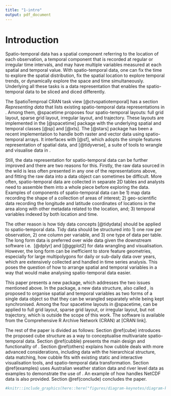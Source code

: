 ```yaml
---
title: "1-intro"
output: pdf_document
---
```


# Introduction

Spatio-temporal data has a spatial component referring to the location of each observation, a temporal component that is recorded at regular or irregular time intervals, and may have multiple variables measured at each spatial and temporal value. With spatio-temporal data, one can fix the time to explore the spatial distribution, fix the spatial location to explore temporal trends, or dynamically explore the space and time simultaneously. Underlying all these tasks is a data representation that enables the spatio-temporal data to be sliced and diced differently.

The SpatioTemproal CRAN task view [@ctvspatiotemporal] has a section *Representing data* that lists existing spatio-temporal data representations in \proglang{R}. Among them, @spacetime proposes four spatio-temporal layouts: full grid layout, sparse grid layout, irregular layout, and trajectory. These layouts are implemented in the \pkg{spacetime} [@spacetime] package with the underlying spatial and temporal classes \pkg{sp} [@sp] and \pkg{xts} [@xts]. The \pkg{stars} [@stars] package has been a recent implementation to handle both raster and vector data using spatio-temporal arrays. It interfaces with \pkg{sf} [@sf], which adopts the simple features representation of spatial data, and \pkg{tidyverse} [@tidyverse], a suite of tools to wrangle and visualise data in \proglang{R}.

Still, the data representation for spatio-temporal data can be further improved and there are two reasons for this. Firstly, the raw data sourced in the wild is less often presented in any one of the representations above, and fitting the raw data into a data object can sometimes be difficult. More often, spatio-temporal data are collected in separate 2D tables and analysts need to assemble them into a whole piece before exploring the data. Examples of components of spatio-temporal data can be 1) map data recording the shape of a collection of areas of interest; 2) geo-scientific data recording the longitude and latitude coordinates of locations in the area along with other metadata related to the location, and; 3) temporal variables indexed by both location and time.

<!-- For spatio-temporal data analysis, merging all these sources can be challenging and joining these tables can go wrong because of the slightest unmatched of the linking variable from different sources.  -->

The other reason is how tidy data concepts [@tidydata] should be applied to spatio-temporal data. Tidy data should be structured into 1) one row per observation, 2) one column per variable, and 3) one type of data per table. The long form data is preferred over wide data given the downstream software i.e. \pkg{dplyr} [@dplyr] and \pkg{ggplot2} [@ggplot2] for data wrangling and visualisation. However, the long form can be inefficient to store feature geometries, especially for large multipolygons for daily or sub-daily data over years, which are extensively collected and handled in time series analysis. This poses the question of how to arrange spatial and temporal variables in a way that would make analysing spatio-temporal data easier.

This paper presents a new \proglang{R} package, \pkg{cubble} which addresses the two issues mentioned above. In the package, a new data structure, also called \code{cubble}, is proposed to organise spatial and temporal variables as two forms of a single data object so that they can be wrangled separately while being kept synchronised. Among the four spacetime layouts in @spacetime, \pkg{cubble} can be applied to full grid layout, sparse grid layout, or irregular layout, but not trajectory, which is outside the scope of this work. The software is available from the Comprehensive R Archive Network (CRAN) at [CRAN link].

The rest of the paper is divided as follows: Section \@ref(cube) introduces the proposed cube structure as a way to conceptualise multivariate spatio-temporal data. Section \@ref(cubble) presents the main design and functionality of \pkg{cubble}. Section \@ref(others) explains how cubble deals with more advanced considerations, including data with the hierarchical structure, data matching, how cubble fits with existing static and interactive visualisation tools, and spatio-temporal data transformation. Section \@ref(examples) uses Australian weather station data and river level data as examples to demonstrate the use of \pkg{cubble}. An example of how \pkg{cubble} handles NetCDF data is also provided. Section \@ref(conclude) concludes the paper.




<!-- there is a strong need for such tools given the ubiquitous spatial and temporal data collected in the society, i.e., climate observations from weather stations, air quality variables from air monitoring stations. The demand for such tools can also come from spatial data analysts wishing to incorporate temporal data in their analysis or vice versa. -->

<!-- This type of data can naturally be considered as a data cube with three axes: spatial identifier, temporal identifier, and variables. In this cubic formation, space only occupies one axis, rather than two, to avoid hypercubes for multivariate spatio-temporal data. While conceptually the data format is relatively simple, the data objects coming to the analysts can vary in forms in the analysis. Figure \ref{fig:illu-input} shows three examples of wild spatio-temporal data: 1) a single table that includes both the spatial and temporal variables; 2) separate tables for spatial and temporal variables; 3) array-based data, i.e. NetCDF (Network Common Data Form) data, which is commonly used in earth science, e.g. climatology, meteorology, and oceanography, among others, to organise multivariate data in a spatio-temporal grid. -->

```r
#knitr::include_graphics(here::here("figures/diagram-keynotes/diagram-keynotes.001.png"))
```


<!-- Manipulating data in these two levels is usually done separately and the third tidy data principal [@tidydata] recommends each type of observational unit to form a table. Another feature for a spatio-temporal data structure to have is that variables created from subsequent operations can be automatically added to the existing table with the same level. This is better than an output that index the variables with the identifiers since otherwise analysts will need to manually join this output with existing variables in the same level. -->

<!-- Many data structures have been proposed for spatial (\pkg{sf} by @sf) and temporal (\pkg{tsibble} by @tsibble) data in the R community, while less has been done for spatio-temporal data. The lack of such tools could potentially because analysts usually treat the spatial and temporal dimension of the data separately, without realising the need to create a new data structure. While this approach follows the third tidy data principal [@tidydata] (*Each type of observational unit forms a table*), analysts always need to manually join results from different observational units or combining multiple tables into one for downstream analysis. This additional step doesn't add new operations into the data but can be error prone. \newline -->

<!-- While incorporating both spatial and temporal information enriches the data in the analysis, spatio-temporal data can sometimes be hard to work with given its two observational units in the variables. The single table format in Figure \ref{fig:illu-input} is convenient for spatio-temporal operations that involve both types of variables, however, it makes duplicates of spatial variables and is not ideal when only looking at the spatial aspect of the data. The two tables format allows separate operations on spatial and temporal variables while analysts need to work with two data objects simultaneously and join them together into the single table format for spatio-temporal operations. Neither of the two formats is desirable at the same time for spatial, temporal, and spatio-temporal operations. This issue implies analysts need to constantly think about the data format and arrange variables into the proper shape before the actual operations, which can be a laborious step when switching between the two formats back and forth several times during the analysis. -->

<!-- This would require analysts to constantly switch among different format at each step. All these difficulties are rooted in the two different observational units of spatial and temporal variables and this poses difficulties to organise spatio-temporal data in a way that operates both on a single spatial or temporal dimension and the combined spatio-temporal dimension. -->

<!-- None of these three formats in Figure \ref{fig:illu-input} is not particularly convenient to work with. In the single table format, to avoid plotting duplicated points of the same sites on the map, analysts always need to create a spatial variables table from the original single table. This can be a tedious step if needs to performed many times during the analysis. In another type of operation that filter the sites based on certain statistics, intermediate objects, like the per-station summary of the statistic and the filtered station ID vector, will need be created as standalone objects in the environment. The spirit of using pipe reduces the intermediate data objects that are unnecessarily created in the analysis while in this case, these only-used-once data objects can hardly be incorporated into a piping workflow in the analysis. In addition, if the data is organised as a separate spatial and temporal table as format 2 in Figure \ref{fig:illu-input}, the filter on site ID will need to performed twice in each table to keep them both up-to-date. With the array data structure, although it can easily store and wrangle large spatio-temporal data, the 3D or higher-D array can be less intuitive than a 2D tabular data structure for some analysts in data wrangling. -->



<!-- The package \pkg{sf} [@sf] uses data frame objects to represent spatial data with an additional \code{geometry} column dedicating to feature geometries [@jr_herring_opengis_2011] (e.g. POINT, MULTIPOINT, POLYGON, MULTIPOLYGON etc).  -->

<!-- For temporal data, \pkg{tsibble} [@tsibble] builds on top of the \pkg{tibble} [@tibble] object and explicitly includes date and time in columns as variables, rather than data attributes.  -->

<!-- Underlying tidyverse is the concept of tidy data [@tidydata], which considers how variables should be structured for analysis. In the three formats (time-wide, space-wide, and long) summarised in the @spacetime paper, only the long form is considered as tidy. The main advantages of it over the time-wide and space-wide format is that the latter treat either time or location as variable names (Section 3.1 in @tidydata) rather than values of variables, making them difficult to be wrangled. One problem with the long format is that it can be inefficient to store feature geometries, especially for large MULTIPOLYGON over long time period.  -->

<!-- For spatial data, \pkg{sf} [@sf] covers a wide range of geometrical operations and is the format most map data stored. When incorporating the time dimension, a time wide format, introduced in @spacetime, is usually adopted. This treats time as variable name rather than value and makes it inconvenient to wrangle time, as per the tidy data principle [@tidydata]. In the temporal domain, \pkg{tsibble} [@tsibble] follows the tidy data principle to arrange the time in the long format, while when adding spatial variables, a long format implies repeating variables at each time and this can make a huge difference when the repetition is on large geometrical shapes with long time period.  -->

<!-- In the \proglang{R} community, many data objects have been proposed to work with specific spatio-temporal tasks, while few can freely explore the data. \pkg{spacetime} [@spacetime] is an attempt for such a data object, but the spatial and temporal classes it is built on have now been gradually replaced by more recent implementations. The \pkg{stars} [@stars] package uses an array to wrangle spatio-temporal data, but the dense array it uses can quickly exhaust the memory for data in the case of irregular spatial grid. -->
